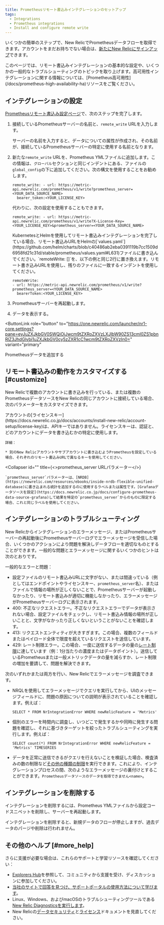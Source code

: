 ```yaml
---
title: Prometheusリモート書込みインテグレーションのセットアップ
tags:
  - Integrations
  - Prometheus integrations
  - Install and configure remote write
---
```


いくつかの簡単のステップで、New RelicでPrometheusデータフローを取得できます。アカウントをまだお持ちでない場合は、[新たにNew Relicにサインアップ](https://newrelic.com/signup/)できます。

<Callout variant="important">
  このページでは、リモート書込みインテグレーションの基本的な設定や、いくつかの一般的なトラブルシューティングのトピックを取り上げます。高可用性インテグレーションに関する情報については、[Prometheus高可用性](/docs/prometheus-high-availability-ha)リソースをご覧ください。
</Callout>

## インテグレーションの設定

[Prometheusリモート書込み設定ページ](https://one.newrelic.com/launcher/nr1-core.settings?pane=eyJuZXJkbGV0SWQiOiJwcm9tZXRoZXVzLXJlbW90ZS13cml0ZS1pbnRlZ3JhdGlvbi1uZXJkbGV0cy5zZXR1cC1wcm9tZXRoZXVzIn0=)で、次のステップを完了します。

1. 接続しているPrometheusサーバーの名前と、`remote_write` URLを入力します。

   <Callout variant="important">
     サーバーの名前を入力すると、データについての属性が作成され、その名前が、接続しているPrometheusサーバーの特定に使用する名前となります。
   </Callout>
2. 新たな`remote_write` URLを、Prometheus YMLファイルに追加します。この情報は、`グローバル`セクションと同じインデントにある、ファイルの`global_config`の下に追加してください。次の構文を使用することをお勧めします。

   ```
   remote_write: - url: https://metric-api.newrelic.com/prometheus/v1/write?prometheus_server=<YOUR_DATA_SOURCE_NAME>   
     bearer_token:<YOUR_LICENSE_KEY>
   ```

   代わりに、次の設定を使用することもできます。

   ```
   remote_write: - url: https://metric-api.newrelic.com/prometheus/v1/write?X-License-Key=<YOUR_LICENSE_KEY>&prometheus_server=<YOUR_DATA_SOURCE_NAME>
   ```

   <Callout variant="important">
     KubernetesとHelmを使用してリモート書込みインテグレーションを完了している場合、リモート書込みURLをHelmの[`values.yaml`](https://github.com/helm/charts/blob/c40486ab2eba0391119b7cc1509d6958fd21c31d/stable/prometheus/values.yaml#L631)ファイルに書き込んでください。`remoteWrite: []`を、以下の例と同じ2行に置き換えます。リモート書き込みURLを使用し、残りのファイルに一致するインデントを使用してください。

     ```
     remoteWrite: 
     - url: https://metric-api.newrelic.com/prometheus/v1/write?prometheus_server=<YOUR_DATA_SOURCE_NAME> 
       bearerToken:<YOUR_LICENSE_KEY>
     ```
   </Callout>
3. Prometheusサーバーを再起動します。
4. データを表示する。

<ButtonLink
  role="button"
  to="https://one.newrelic.com/launcher/nr1-core.settings?pane=eyJuZXJkbGV0SWQiOiJwcm9tZXRoZXVzLXJlbW90ZS13cml0ZS1pbnRlZ3JhdGlvbi1uZXJkbGV0cy5zZXR1cC1wcm9tZXRoZXVzIn0="
  variant="primary"
>
  Prometheusデータを追加する
</ButtonLink>

## リモート書込みの動作をカスタマイズする [#customize]

New Relicで複数のアカウントに書き込みを行っている、または複数のPrometheusデータソースをNew Relicの同じアカウントに接続している場合、次のパラメーターをカスタマイズできます。

<CollapserGroup>
  <Collapser
    id=""
    title="X-ライセンスキー"
  >
    アカウントの[ライセンスキー](https://docs.newrelic.co.jp/docs/accounts/install-new-relic/account-setup/license-key)は、APIキーではありません。ライセンスキーは、認証と、どのアカウントにデータを書き込むかの特定に使用します。

    詳細：

    * 別のNew Relicアカウントやサブアカウントに書き込むようPrometheusを設定している場合、それぞれのリモート書込みURLで異なるキーを使用してください。
  </Collapser>

  <Collapser
    id=""
    title={<><InlineCode>prometheus_server</InlineCode> URLパラメーター</>}
  >
    `prometheus_server`パラメーターは、[NRDB](https://newrelic.com/resources/ebooks/inside-nrdb-flexible-unified-database)に書き込まれる統計を追加するのに使用するラベルまたは属性です。[Grafanaデータソースを設定](https://docs.newrelic.co.jp/docs/configure-prometheus-data-source-grafana)して結果を特定の`prometheus_server`からのものに限定する場合、これと同じラベルを使用してください。
  </Collapser>
</CollapserGroup>

## インテグレーションのトラブルシューティング

New Relicからインテグレーションのエラーメッセージ、またはPrometheusサーバーの再起動後にPrometheusサーバーログでエラーメッセージを受信した場合、いくつかのアクションにより問題を解決しデータフローを適切なものとすることができます。一般的な問題とエラーメッセージに関するいくつかのヒントは次のとおりです。

一般的なエラーと問題：

* 設定ファイルのリモート書込みURLに文字がない、または間違っている（例としてはエンドポイントやライセンスキー、`prometheus_server`名）、またはファイルで情報の場所が正しくないことで、Prometheusサーバーが起動しなかったり、リモート書込みが適切に機能しなかったり、エラーメッセージがPrometheusサーバーログに表示されます。
* 400: 不正なリクエストエラー。不正なリクエストエラーでデータが表示されない場合、設定ファイルをチェックし、リモート書込み情報の場所が正しいことと、文字がなかったり正しくないということがないことを確認します。
* 413: リクエストエンティティが大きすぎます。この場合、複数のフィールドまたはペイロード全体で限度を超えているリクエストを送信しています。
* 429: レート制限エラー。この場合、一度に送信するデータの量の[レート制限](/docs/data-ingest-apis/get-data-new-relic/metric-api/metric-api-limits-restricted-attributes#rate-limit-violations)に達しています（例：1分当たりの濃度またはデータポイント）。送信しているPrometheusまたは一般メトリックデータの量を減らすか、レート制限の増加を要請して、問題を解決できます。

次のいずれかまたは両方を行い、New Relicでエラーメッセージを調査できます。

* NRQLを使用してエラーメッセージでクエリを実行してから、UIのメッセージフィールドに、問題の原因についての説明が表示されていることを確認します。例えば：

  ```
  SELECT * FROM NrIntegrationError WHERE newRelicFeature = 'Metrics'
  ```
* 個別のエラーを時間内に調査し、いつどこで発生するかや同時に発生する問題を確認し、それに基づきターゲットを絞ったトラブルシューティングを実行します。例えば：

  ```
  SELECT count(*) FROM NrIntegrationError WHERE newRelicFeature = 'Metrics' TIMESERIES
  ```
* データを正常に送信できるがクエリを行えないことを検証した場合、検査済みの数の制限など[その他の種類の制限](/docs/insights/use-insights-ui/manage-account-data/rate-limits-insights)を実行できます。これにより、インテグレーションプロセスの間、次のようなエラーメッセージの裏付けとすることができます。`Prometheusデータソースのデータを取得できません<name>`。

## インテグレーションを削除する

インテグレーションを削除するには、Prometheus YMLファイルから設定コードスニペットを削除し、サーバーを再起動します。

<Callout variant="important">
  インテグレーションを削除すると、新規データのフローが停止しますが、過去データのパージや削除は行われません。
</Callout>

## その他のヘルプ [#more_help]

さらに支援が必要な場合は、これらのサポートと学習リソースを確認してください：

* [Explorers Hub](https://discuss.newrelic.com/)を参照して、コミュニティから支援を受け、ディスカッションに参加してください。
* [当社のサイトで回答を見つけ、サポートポータルの使用方法について学びます](/docs/using-new-relic/welcome-new-relic/get-started/find-help-use-support-portal)。
* Linux、Windows、およびmacOSのトラブルシューティングツールである[New Relic Diagnosticsを実行します](/docs/using-new-relic/cross-product-functions/troubleshooting/new-relic-diagnostics)。
* New Relicの[データセキュリティ](/docs/security)と[ライセンス](/docs/licenses)ドキュメントを見直してください。
